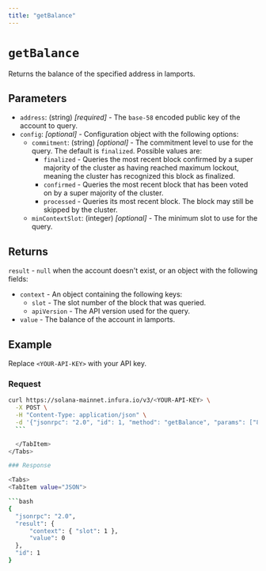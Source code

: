 ```yaml
---
title: "getBalance"
---
```



# `getBalance`

Returns the balance of the specified address in lamports.

## Parameters

- `address`: (string) _[required]_ - The `base-58` encoded public key of the account to query.
- `config`: _[optional]_  - Configuration object with the following options:
    - `commitment`: (string) _[optional]_  - The commitment level to use for the query. The default is `finalized`. Possible values are:
        - `finalized` - Queries the most recent block confirmed by a super majority of the cluster as having
            reached maximum lockout, meaning the cluster has recognized this block as finalized.
        - `confirmed` - Queries the most recent block that has been voted on by a super majority of the cluster.
        - `processed` - Queries its most recent block. The block may still be skipped by the cluster.
    - `minContextSlot`: (integer) _[optional]_ - The minimum slot to use for the query.

## Returns

`result` - `null` when the account doesn't exist, or an object with the following fields:

- `context` - An object containing the following keys:
    - `slot` - The slot number of the block that was queried.
    - `apiVersion` - The API version used for the query.
- `value` - The balance of the account in lamports.

## Example

Replace `<YOUR-API-KEY>` with your API key.

### Request

<Tabs>
  <TabItem value="curl">

  ```bash
  curl https://solana-mainnet.infura.io/v3/<YOUR-API-KEY> \
    -X POST \
    -H "Content-Type: application/json" \
    -d '{"jsonrpc": "2.0", "id": 1, "method": "getBalance", "params": ["83astBRguLMdt2h5U1Tpdq5tjFoJ6noeGwaY3mDLVcri"]}'
    ```

    </TabItem>
</Tabs>

### Response

<Tabs>
  <TabItem value="JSON">

  ```bash
  {
    "jsonrpc": "2.0",
    "result": {
        "context": { "slot": 1 },
        "value": 0
    },
    "id": 1
  }
  ```

  </TabItem>
</Tabs>